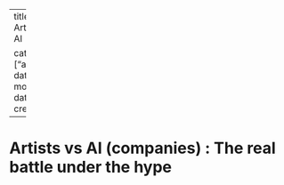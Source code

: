 
---
title: Artists vs AI

categories: ["article"]
date modified: 
date created: 
---
# Artists vs AI (companies) : The real battle under the hype

